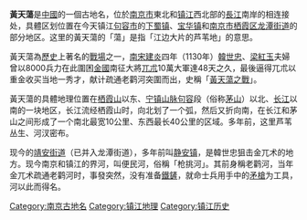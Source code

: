 {{unreferenced|time=2012-05-14T03:23:55+00:00}}
'''黃天蕩'''是[[中國|中國]]的一個古地名，位於[[南京市|南京市]]東北和[[镇江|镇江]]西北部的[[長江|長江]]南岸的相连接处，具體区划位置在今天镇江[[句容市|句容市]]的[[下蜀镇|下蜀镇]]、[[宝华镇_(句容市)|宝华镇]]和[[南京市|南京市]][[栖霞区|栖霞区]][[龙潭街道_(南京市)|龙潭街道]]的部分地区。这里的黃天蕩的「蕩」是指「江边大片的芦苇地」的意思。

黃天蕩為[[歷史|歷史]]上著名的[[戰場|戰場]]之一，[[南宋|南宋]][[建炎|建炎]]四年（1130年）[[韓世忠|韓世忠]]、[[梁紅玉|梁紅玉]]夫婦曾以8000兵力在此圍困[[金國|金國]]南征大將[[兀朮|兀朮]]10萬大軍達48天之久，最後逼得兀朮以重金收买当地一秀才，献计疏通老鹳河突圍而出，史稱「[[黃天蕩之戰|黃天蕩之戰]]」。

黃天蕩的具體地理位置在[[栖霞山|栖霞山]]以东、[[宁镇山脉|宁镇山脉]][[句容|句容]]段（俗称[[茅山|茅山]]）以北、[[长江|长江]]以南的一块地区，长江流经栖霞山时，向北划了一个弧，然后又折向南，在长江和茅山之间形成了一个南北最宽10公里、东西最长40公里的区域。多年前，这里芦苇丛生、河汊密布。

现今的[[靖安街道|靖安街道]]（已并入龙潭街道），多年前叫[[静安镇|静安镇]]，是韓世忠狙击金兀术的地方。现今南京和镇江的界河，叫便民河，俗稱「枪挑河」。其前身稱老鹳河，当年金兀术疏通老鹳河时，事發突然，没有准备[[鐵鏟|鐵鏟]]，就命士兵用手中的[[矛槍|矛槍]]为工具，河以此而得名。

{{DEFAULTSORT:H}}
[[Category:南京古地名|Category:南京古地名]]
[[Category:镇江地理|Category:镇江地理]]
[[Category:镇江历史|Category:镇江历史]]